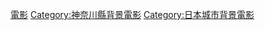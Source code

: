 {{DEFAULTSORT:Yokosuka}}
[[Category:橫須賀市背景作品|電影]]
[[Category:神奈川縣背景電影|Category:神奈川縣背景電影]]
[[Category:日本城市背景電影|Category:日本城市背景電影]]